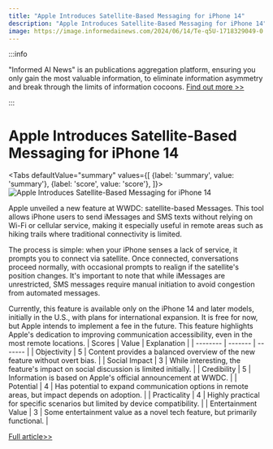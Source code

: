```yaml
---
title: "Apple Introduces Satellite-Based Messaging for iPhone 14"
description: "Apple Introduces Satellite-Based Messaging for iPhone 14"
image: https://image.informedainews.com/2024/06/14/Te-q5U-1718329049-0.jpg
---
```



:::info

"Informed AI News" is an publications aggregation platform, ensuring you only gain the most valuable information, to eliminate information asymmetry and break through the limits of information cocoons.  [Find out more >>](/)

:::

# Apple Introduces Satellite-Based Messaging for iPhone 14


<Tabs
	defaultValue="summary"
	values={[
	{label: 'summary', value: 'summary'},
	{label: 'score', value: 'score'},
]}>
<TabItem value="summary">
<img
  src="https://image.informedainews.com/2024/06/14/Te-q5U-1718329049-0.jpg"
  alt="Apple Introduces Satellite-Based Messaging for iPhone 14"
/>



Apple unveiled a new feature at WWDC: satellite-based Messages. This tool allows iPhone users to send iMessages and SMS texts without relying on Wi-Fi or cellular service, making it especially useful in remote areas such as hiking trails where traditional connectivity is limited.

The process is simple: when your iPhone senses a lack of service, it prompts you to connect via satellite. Once connected, conversations proceed normally, with occasional prompts to realign if the satellite's position changes. It's important to note that while iMessages are unrestricted, SMS messages require manual initiation to avoid congestion from automated messages.

Currently, this feature is available only on the iPhone 14 and later models, initially in the U.S., with plans for international expansion. It is free for now, but Apple intends to implement a fee in the future. This feature highlights Apple's dedication to improving communication accessibility, even in the most remote locations.
</TabItem>
<TabItem value="score">
	| Scores     | Value   | Explanation |
	| -------- | ------- | ------- |
	| Objectivity  | 5    | Content provides a balanced overview of the new feature without overt bias.    |
	| Social Impact | 3     | While interesting, the feature's impact on social discussion is limited initially.    |
	| Credibility    | 5    | Information is based on Apple's official announcement at WWDC.    |
	| Potential    | 4    | Has potential to expand communication options in remote areas, but impact depends on adoption.    |
	| Practicality    | 4    | Highly practical for specific scenarios but limited by device compatibility.    |
	| Entertainment Value    | 3    | Some entertainment value as a novel tech feature, but primarily functional.    |
</TabItem>
</Tabs>

[Full article>>](https://appleinsider.com/articles/24/06/13/apple-offers-a-first-look-at-upcoming-messages-via-satellite-feature)
